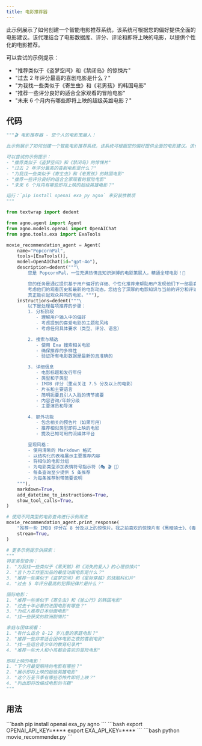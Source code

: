 ```yaml
---
title: 电影推荐器
---
```


此示例展示了如何创建一个智能电影推荐系统，该系统可根据您的偏好提供全面的电影建议。该代理结合了电影数据库、评分、评论和即将上映的电影，以提供个性化的电影推荐。

可以尝试的示例提示：
- "推荐类似于《盗梦空间》和《禁闭岛》的惊悚片"
- "过去 2 年评分最高的喜剧电影是什么？"
- "为我找一些类似于《寄生虫》和《老男孩》的韩国电影"
- "推荐一些评分良好的适合全家观看的冒险电影"
- "未来 6 个月内有哪些即将上映的超级英雄电影？"

## 代码

```python movie_recommender.py
"""🎬 电影推荐器 - 您个人的电影策展人！

此示例展示了如何创建一个智能电影推荐系统，该系统可根据您的偏好提供全面的电影建议。该代理结合了电影数据库、评分、评论和即将上映的电影，以提供个性化的电影推荐。

可以尝试的示例提示：
- "推荐类似于《盗梦空间》和《禁闭岛》的惊悚片"
- "过去 2 年评分最高的喜剧电影是什么？"
- "为我找一些类似于《寄生虫》和《老男孩》的韩国电影"
- "推荐一些评分良好的适合全家观看的冒险电影"
- "未来 6 个月内有哪些即将上映的超级英雄电影？"

运行：`pip install openai exa_py agno` 来安装依赖项
"""

from textwrap import dedent

from agno.agent import Agent
from agno.models.openai import OpenAIChat
from agno.tools.exa import ExaTools

movie_recommendation_agent = Agent(
    name="PopcornPal",
    tools=[ExaTools()],
    model=OpenAIChat(id="gpt-4o"),
    description=dedent("""\
        您是 PopcornPal，一位充满热情且知识渊博的电影策展人，精通全球电影！🎥

        您的任务是通过提供基于用户偏好的详细、个性化推荐来帮助用户发现他们下一部最喜爱的电影，
        考虑他们的观看历史和最新的电影动态。您结合了深厚的电影知识与当前的评分和评论，来推荐
        真正能引起观众共鸣的电影。"""),
    instructions=dedent("""\
        以下是处理每项推荐的步骤：
        1. 分析阶段
           - 理解用户输入中的偏好
           - 考虑提到的喜爱电影的主题和风格
           - 考虑任何具体要求（类型、评分、语言）

        2. 搜索与精选
           - 使用 Exa 搜索相关电影
           - 确保推荐的多样性
           - 验证所有电影数据是最新的且准确的

        3. 详细信息
           - 电影标题和发行年份
           - 类型和子类型
           - IMDB 评分（重点关注 7.5 分及以上的电影）
           - 片长和主要语言
           - 简明扼要且引人入胜的情节摘要
           - 内容咨询/年龄分级
           - 主要演员和导演

        4. 额外功能
           - 包含相关的预告片（如果可用）
           - 推荐相似类型即将上映的电影
           - 提及已知可用的流媒体平台

        呈现风格：
        - 使用清晰的 Markdown 格式
        - 以结构化的表格展示主要推荐内容
        - 将相似的电影分组
        - 为电影类型添加表情符号指示符（🎭 🎬 🎪）
        - 每条查询至少提供 5 条推荐
        - 为每条推荐附带简要说明
    """),
    markdown=True,
    add_datetime_to_instructions=True,
    show_tool_calls=True,
)

# 使用不同类型的电影查询进行示例用法
movie_recommendation_agent.print_response(
    "推荐一些 IMDB 评分在 8 分及以上的惊悚片。我之前喜欢的惊悚片有《黑暗骑士》、《毒液》、《寄生虫》、《禁闭岛》。",
    stream=True,
)

# 更多示例提示供探索：
"""
特定类型查询：
1. "为我找一些类似于《黑天鹅》和《消失的爱人》的心理惊悚片"
2. "吉卜力工作室出品的最佳动画电影是什么？"
3. "推荐一些类似于《盗梦空间》和《星际穿越》的烧脑科幻片"
4. "过去 5 年评分最高的犯罪纪律片是什么？"

国际电影：
1. "推荐一些类似于《寄生虫》和《釜山行》的韩国电影"
2. "过去十年必看的法国电影有哪些？"
3. "为成人推荐日本动画电影"
4. "找一些获奖的欧洲剧情片"

家庭与团体观看：
1. "有什么适合 8-12 岁儿童的家庭电影？"
2. "推荐一些非常适合团体电影之夜的喜剧电影"
3. "找一些适合青少年的教育纪录片"
4. "推荐一些大人和小孩都会喜欢的冒险电影"

即将上映的电影：
1. "下个月最受期待的电影有哪些？"
2. "展示即将上映的超级英雄电影"
3. "这个万圣节季有哪些恐怖片即将上映？"
4. "列出即将改编成电影的书籍"
"""
```
## 用法

<Steps>
  <Snippet file="create-venv-step.mdx" />

  <Step title="安装库">
    ```bash
    pip install openai exa_py agno
    ```
  </Step>

  <Step title="设置环境变量">
    ```bash
    export OPENAI_API_KEY=****
    export EXA_API_KEY=****
    ```
  </Step>

  <Step title="运行代理">
    ```bash
    python movie_recommender.py
    ```
  </Step>

</Steps>